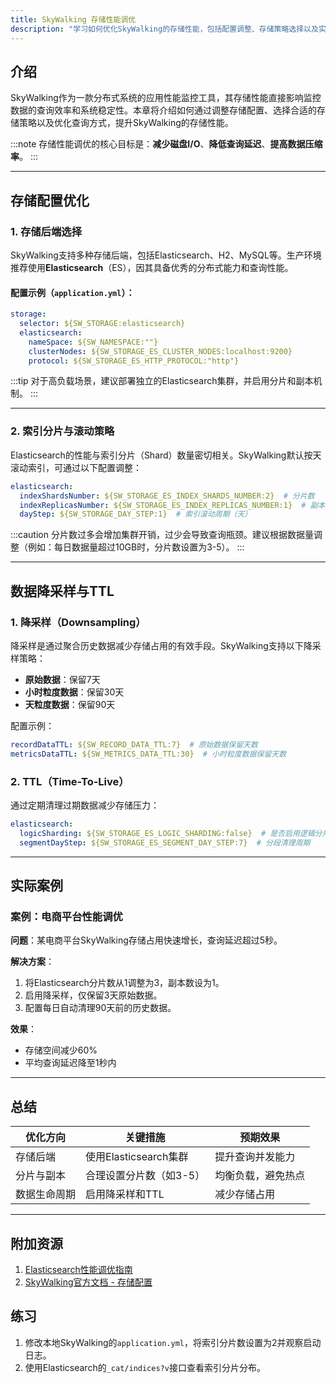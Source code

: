 ```yaml
---
title: SkyWalking 存储性能调优
description: "学习如何优化SkyWalking的存储性能，包括配置调整、存储策略选择以及实际调优案例。"
---
```


## 介绍

SkyWalking作为一款分布式系统的应用性能监控工具，其存储性能直接影响监控数据的查询效率和系统稳定性。本章将介绍如何通过调整存储配置、选择合适的存储策略以及优化查询方式，提升SkyWalking的存储性能。

:::note
存储性能调优的核心目标是：**减少磁盘I/O**、**降低查询延迟**、**提高数据压缩率**。
:::

---

## 存储配置优化

### 1. 存储后端选择
SkyWalking支持多种存储后端，包括Elasticsearch、H2、MySQL等。生产环境推荐使用**Elasticsearch**（ES），因其具备优秀的分布式能力和查询性能。

#### 配置示例（`application.yml`）：
```yaml
storage:
  selector: ${SW_STORAGE:elasticsearch}
  elasticsearch:
    nameSpace: ${SW_NAMESPACE:""}
    clusterNodes: ${SW_STORAGE_ES_CLUSTER_NODES:localhost:9200}
    protocol: ${SW_STORAGE_ES_HTTP_PROTOCOL:"http"}
```
:::tip
对于高负载场景，建议部署独立的Elasticsearch集群，并启用分片和副本机制。
:::

---

### 2. 索引分片与滚动策略
Elasticsearch的性能与索引分片（Shard）数量密切相关。SkyWalking默认按天滚动索引，可通过以下配置调整：

```yaml
elasticsearch:
  indexShardsNumber: ${SW_STORAGE_ES_INDEX_SHARDS_NUMBER:2}  # 分片数
  indexReplicasNumber: ${SW_STORAGE_ES_INDEX_REPLICAS_NUMBER:1}  # 副本数
  dayStep: ${SW_STORAGE_DAY_STEP:1}  # 索引滚动周期（天）
```

:::caution
分片数过多会增加集群开销，过少会导致查询瓶颈。建议根据数据量调整（例如：每日数据量超过10GB时，分片数设置为3-5）。
:::

---

## 数据降采样与TTL

### 1. 降采样（Downsampling）
降采样是通过聚合历史数据减少存储占用的有效手段。SkyWalking支持以下降采样策略：
- **原始数据**：保留7天
- **小时粒度数据**：保留30天
- **天粒度数据**：保留90天

配置示例：
```yaml
recordDataTTL: ${SW_RECORD_DATA_TTL:7}  # 原始数据保留天数
metricsDataTTL: ${SW_METRICS_DATA_TTL:30}  # 小时粒度数据保留天数
```

### 2. TTL（Time-To-Live）
通过定期清理过期数据减少存储压力：
```yaml
elasticsearch:
  logicSharding: ${SW_STORAGE_ES_LOGIC_SHARDING:false}  # 是否启用逻辑分片
  segmentDayStep: ${SW_STORAGE_ES_SEGMENT_DAY_STEP:7}  # 分段清理周期
```

---

## 实际案例

### 案例：电商平台性能调优
**问题**：某电商平台SkyWalking存储占用快速增长，查询延迟超过5秒。

**解决方案**：
1. 将Elasticsearch分片数从1调整为3，副本数设为1。
2. 启用降采样，仅保留3天原始数据。
3. 配置每日自动清理90天前的历史数据。

**效果**：
- 存储空间减少60%
- 平均查询延迟降至1秒内

---

## 总结

| 优化方向         | 关键措施                          | 预期效果                     |
|------------------|-----------------------------------|-----------------------------|
| 存储后端         | 使用Elasticsearch集群             | 提升查询并发能力             |
| 分片与副本       | 合理设置分片数（如3-5）           | 均衡负载，避免热点           |
| 数据生命周期     | 启用降采样和TTL                   | 减少存储占用                 |

---

## 附加资源
1. [Elasticsearch性能调优指南](https://www.elastic.co/guide/en/elasticsearch/reference/current/tune-for-indexing-speed.html)
2. [SkyWalking官方文档 - 存储配置](https://skywalking.apache.org/docs/main/latest/en/setup/backend/backend-storage/)

## 练习
1. 修改本地SkyWalking的`application.yml`，将索引分片数设置为2并观察启动日志。
2. 使用Elasticsearch的`_cat/indices?v`接口查看索引分片分布。